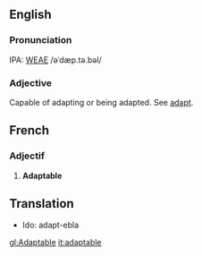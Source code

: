 ==English==

===Pronunciation===
IPA: [[WEAE]] /əˈdæp.tə.bəl/

===Adjective===
Capable of adapting or being adapted.  See [[adapt]].

==French==
===Adjectif===
# '''Adaptable'''

==Translation==

*Ido: adapt-ebla

[[gl:Adaptable]]
[[it:adaptable]]